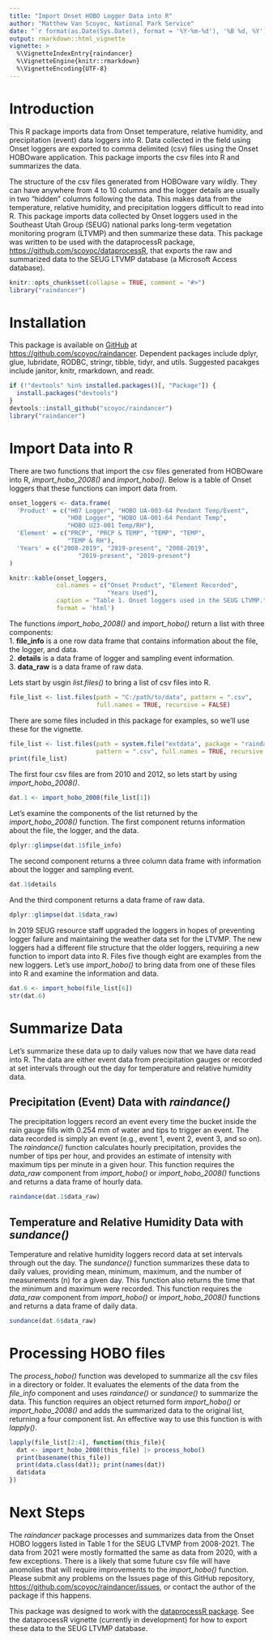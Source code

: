 ```yaml
---
title: "Import Onset HOBO Logger Data into R"
author: "Matthew Van Scoyoc, National Park Service"
date: "`r format(as.Date(Sys.Date(), format = '%Y-%m-%d'), '%B %d, %Y')`"
output: rmarkdown::html_vignette
vignette: >
  %\VignetteIndexEntry{raindancer}
  %\VignetteEngine{knitr::rmarkdown}
  %\VignetteEncoding{UTF-8}
---
```

# Introduction
This R package imports data from Onset temperature, relative humidity, and precipitation (event) data loggers into R. 
Data collected in the field using Onset loggers are exported to comma delimited (csv) files using the Onset HOBOware application.
This package imports the csv files into R and summarizes the data.

The structure of the csv files generated from HOBOware vary wildly. 
They can have anywhere from 4 to 10 columns and the logger details are usually in two "hidden" columns following the data. 
This makes data from the temperature, relative humidity, and precipitation loggers difficult to read into R. 
This package imports data collected by Onset loggers used in the Southeast Utah Group (SEUG) national parks long-term vegetation monitoring program (LTVMP) and then summarize these data.
This package was written to be used with the dataprocessR package, [https://github.com/scoyoc/dataprocessR](https://github.com/scoyoc/dataprocessR), that exports the raw and summarized data to the SEUG LTVMP database (a Microsoft Access database).

```r
knitr::opts_chunk$set(collapse = TRUE, comment = "#>")
library("raindancer")
```

# Installation
This package is available on [GitHub](https://github.com/) at [https://github.com/scoyoc/raindancer](https://github.com/scoyoc/raindancer). 
Dependent packages include dplyr, glue, lubridate, RODBC, stringr, tibble, tidyr, and utils. 
Suggested pacakges include janitor, knitr, rmarkdown, and readr. 
```r
if (!"devtools" %in% installed.packages()[, "Package"]) {
  install.packages("devtools")
}
devtools::install_github("scoyoc/raindancer")
library("raindancer")
```

# Import Data into R
There are two functions that import the csv files generated from HOBOware into R, *import_hobo_2008()* and *import_hobo()*. Below is a table of Onset loggers that these functions can import data from.
```r
onset_loggers <- data.frame(
  'Product' = c("H07 Logger", "HOBO UA-003-64 Pendant Temp/Event",
                "H08 Logger", "HOBO UA-001-64 Pendant Temp", 
                "HOBO U23-001 Temp/RH"),
  'Element' = c("PRCP", "PRCP & TEMP", "TEMP", "TEMP", 
                "TEMP & RH"),
  'Years' = c("2008-2019", "2019-present", "2008-2019", 
                   "2019-present", "2019-present")
)

knitr::kable(onset_loggers, 
             col.names = c("Onset Product", "Element Recorded", 
                           "Years Used"), 
             caption = "Table 1. Onset loggers used in the SEUG LTVMP.",
             format = 'html')
```

The functions *import_hobo_2008()* and *import_hobo()* return a list with three components:  
1. **file_info** is a one row data frame that contains information about the file, the logger, and data.  
2. **details** is a data frame of logger and sampling event information.  
3. **data_raw** is a data frame of raw data.

Lets start by usgin *list.files()* to bring a list of csv files into R. 
```r
file_list <- list.files(path = "C:/path/to/data", pattern = ".csv", 
                        full.names = TRUE, recursive = FALSE)
```

There are some files included in this package for examples, so we'll use these for the vignette. 
```r
file_list <- list.files(path = system.file("extdata", package = "raindancer"),
                        pattern = ".csv", full.names = TRUE, recursive = FALSE)
print(file_list)
```

The first four csv files are from 2010 and 2012, so lets start by using *import_hobo_2008()*.
```r
dat.1 <- import_hobo_2008(file_list[1])
```

Let's examine the components of the list returned by the *import_hobo_2008()* function.
The first component returns information about the file, the logger, and the data.
```r
dplyr::glimpse(dat.1$file_info)
```

The second component returns a three column data frame with information about the logger and sampling event.
```r
dat.1$details
```

And the third component returns a data frame of raw data.
```r
dplyr::glimpse(dat.1$data_raw)
```

In 2019 SEUG resource staff upgraded the loggers in hopes of preventing logger failure and maintaining the weather data set for the LTVMP.
The new loggers had a different file structure that the older loggers, requiring a new function to import data into R. 
Files five though eight are examples from the new loggers. 
Let's use *import_hobo()* to bring data from one of these files into R and examine the information and data.
```r
dat.6 <- import_hobo(file_list[6])
str(dat.6)
```

# Summarize Data
Let's summarize these data up to daily values now that we have data read into R. The data are either event data from precipitation gauges or recorded at set intervals through out the day for temperature and relative humidity data.

## Precipitation (Event) Data with *raindance()*
The precipitation loggers record an event every time the bucket inside the rain gauge fills with 0.254 mm of water and tips to trigger an event. 
The data recorded is simply an event (e.g., event 1, event 2, event 3, and so on). 
The *raindance()* function calculates hourly precipitation, provides the number of tips per hour, and provides an estimate of intensity with maximum tips per minute in a given hour.
This function requires the *data_raw* component from *import_hobo()* or *import_hobo_2008()* functions and returns a data frame of hourly data.
```r
raindance(dat.1$data_raw)
```

## Temperature and Relative Humidity Data with *sundance()*
Temperature and relative humidity loggers record data at set intervals through out the day.
The *sundance()* function summarizes these data to daily values, providing mean, minimum, maximum, and the number of measurements (n) for a given day. 
This function also returns the time that the minimum and maximum were recorded.
This function requires the *data_raw* component from *import_hobo()* or *import_hobo_2008()* functions and returns a data frame of daily data.
```r
sundance(dat.6$data_raw)
```

# Processing HOBO files
The *process_hobo()* function was developed to summarize all the csv files in a directory or folder.
It evaluates the elements of the data from the *file_info* component and uses *raindance()* or *sundance()* to summarize the data.
This function requires an object returned form *import_hobo()* or *import_hobo_2008()* and adds the summarized data to the original list, returning a four component list.
An effective way to use this function is with *lapply()*.
```r
lapply(file_list[2:4], function(this_file){
  dat <- import_hobo_2008(this_file) |> process_hobo()
  print(basename(this_file))
  print(data.class(dat)); print(names(dat))
  dat$data
})
```
# Next Steps
The *raindancer* package processes and summarizes data from the Onset HOBO loggers listed in Table 1 for the SEUG LTVMP from 2008-2021. 
The data from 2021 were mostly formatted the same as data from 2020, with a few exceptions. 
There is a likely that some future csv file will have anomolies that will require improvements to the *import_hobo()* function.
Please submit any problems on the Issues page of this GitHub repository, [https://github.com/scoyoc/raindancer/issues](https://github.com/scoyoc/raindancer/issues), or contact the author of the package if this happens.

This package was designed to work with the [dataprocessR package](https://github.com/scoyoc/dataprocessR). 
See the dataprocessR vignette (currently in development) for how to export these data to the SEUG LTVMP database.
